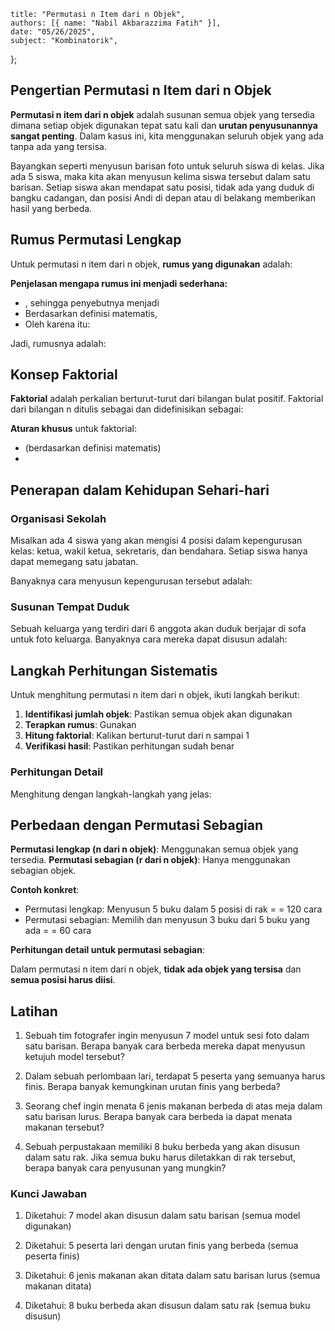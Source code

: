     title: "Permutasi n Item dari n Objek",
    authors: [{ name: "Nabil Akbarazzima Fatih" }],
    date: "05/26/2025",
    subject: "Kombinatorik",
};

## Pengertian Permutasi n Item dari n Objek

**Permutasi n item dari n objek** adalah susunan semua objek yang tersedia dimana setiap objek digunakan tepat satu kali dan **urutan penyusunannya sangat penting**. Dalam kasus ini, kita menggunakan seluruh objek yang ada tanpa ada yang tersisa.

Bayangkan seperti menyusun barisan foto untuk seluruh siswa di kelas. Jika ada 5 siswa, maka kita akan menyusun kelima siswa tersebut dalam satu barisan. Setiap siswa akan mendapat satu posisi, tidak ada yang duduk di bangku cadangan, dan posisi Andi di depan atau di belakang memberikan hasil yang berbeda.

## Rumus Permutasi Lengkap

Untuk permutasi n item dari n objek, **rumus yang digunakan** adalah:

<div className="flex flex-col gap-4">
<BlockMath math="nP_n = \frac{n!}{(n-n)!} = \frac{n!}{0!}" />
</div>

**Penjelasan mengapa rumus ini menjadi sederhana:**
- <InlineMath math="(n-n) = 0" />, sehingga penyebutnya menjadi <InlineMath math="0!" />
- Berdasarkan definisi matematis, <InlineMath math="0! = 1" />
- Oleh karena itu: <InlineMath math="\frac{n!}{0!} = \frac{n!}{1} = n!" />

Jadi, rumusnya adalah:

<div className="flex flex-col gap-4">
<BlockMath math="nP_n = n!" />
</div>

## Konsep Faktorial

**Faktorial** adalah perkalian berturut-turut dari bilangan bulat positif. Faktorial dari bilangan n ditulis sebagai <InlineMath math="n!" /> dan didefinisikan sebagai:

<div className="flex flex-col gap-4">
<BlockMath math="n! = n \times (n-1) \times (n-2) \times \cdots \times 2 \times 1" />
</div>

**Aturan khusus** untuk faktorial:
- <InlineMath math="0! = 1" /> (berdasarkan definisi matematis)
- <InlineMath math="1! = 1" />

## Penerapan dalam Kehidupan Sehari-hari

### Organisasi Sekolah

Misalkan ada 4 siswa yang akan mengisi 4 posisi dalam kepengurusan kelas: ketua, wakil ketua, sekretaris, dan bendahara. Setiap siswa hanya dapat memegang satu jabatan.

Banyaknya cara menyusun kepengurusan tersebut adalah:

<div className="flex flex-col gap-4">
<BlockMath math="4P_4 = 4! = 4 \times 3 \times 2 \times 1 = 24 \text{ cara}" />
</div>

### Susunan Tempat Duduk

Sebuah keluarga yang terdiri dari 6 anggota akan duduk berjajar di sofa untuk foto keluarga. Banyaknya cara mereka dapat disusun adalah:

<div className="flex flex-col gap-4">
<BlockMath math="6P_6 = 6! = 6 \times 5 \times 4 \times 3 \times 2 \times 1 = 720 \text{ cara}" />
</div>

## Langkah Perhitungan Sistematis

Untuk menghitung permutasi n item dari n objek, ikuti langkah berikut:

1. **Identifikasi jumlah objek**: Pastikan semua objek akan digunakan
2. **Terapkan rumus**: Gunakan <InlineMath math="n!" />
3. **Hitung faktorial**: Kalikan berturut-turut dari n sampai 1
4. **Verifikasi hasil**: Pastikan perhitungan sudah benar

### Perhitungan Detail

Menghitung <InlineMath math="5!" /> dengan langkah-langkah yang jelas:

<div className="flex flex-col gap-4">
<BlockMath math="5! = 5 \times 4 \times 3 \times 2 \times 1" />
<BlockMath math="= 20 \times 3 \times 2 \times 1" />
<BlockMath math="= 60 \times 2 \times 1" />
<BlockMath math="= 120 \times 1 = 120" />
</div>

## Perbedaan dengan Permutasi Sebagian

**Permutasi lengkap (n dari n objek)**: Menggunakan semua objek yang tersedia.
**Permutasi sebagian (r dari n objek)**: Hanya menggunakan sebagian objek.

**Contoh konkret**: 
- Permutasi lengkap: Menyusun 5 buku dalam 5 posisi di rak = <InlineMath math="5!" /> = 120 cara
- Permutasi sebagian: Memilih dan menyusun 3 buku dari 5 buku yang ada = <InlineMath math="5P_3" /> = 60 cara

**Perhitungan detail untuk permutasi sebagian**:

<div className="flex flex-col gap-4">
<BlockMath math="5P_3 = \frac{5!}{(5-3)!} = \frac{5!}{2!}" />
<BlockMath math="= \frac{5 \times 4 \times 3 \times 2 \times 1}{2 \times 1}" />
<BlockMath math="= \frac{120}{2} = 60 \text{ cara}" />
</div>

Dalam permutasi n item dari n objek, **tidak ada objek yang tersisa** dan **semua posisi harus diisi**.

## Latihan

1. Sebuah tim fotografer ingin menyusun 7 model untuk sesi foto dalam satu barisan. Berapa banyak cara berbeda mereka dapat menyusun ketujuh model tersebut?

2. Dalam sebuah perlombaan lari, terdapat 5 peserta yang semuanya harus finis. Berapa banyak kemungkinan urutan finis yang berbeda?

3. Seorang chef ingin menata 6 jenis makanan berbeda di atas meja dalam satu barisan lurus. Berapa banyak cara berbeda ia dapat menata makanan tersebut?

4. Sebuah perpustakaan memiliki 8 buku berbeda yang akan disusun dalam satu rak. Jika semua buku harus diletakkan di rak tersebut, berapa banyak cara penyusunan yang mungkin?

### Kunci Jawaban

1. Diketahui: 7 model akan disusun dalam satu barisan (semua model digunakan)
   <div className="flex flex-col gap-4">
   <BlockMath math="7P_7 = 7! = 7 \times 6 \times 5 \times 4 \times 3 \times 2 \times 1 = 5040 \text{ cara}" />
   </div>

2. Diketahui: 5 peserta lari dengan urutan finis yang berbeda (semua peserta finis)
   <div className="flex flex-col gap-4">
   <BlockMath math="5P_5 = 5! = 5 \times 4 \times 3 \times 2 \times 1 = 120 \text{ kemungkinan urutan}" />
   </div>

3. Diketahui: 6 jenis makanan akan ditata dalam satu barisan lurus (semua makanan ditata)
   <div className="flex flex-col gap-4">
   <BlockMath math="6P_6 = 6! = 6 \times 5 \times 4 \times 3 \times 2 \times 1 = 720 \text{ cara}" />
   </div>

4. Diketahui: 8 buku berbeda akan disusun dalam satu rak (semua buku disusun)
   <div className="flex flex-col gap-4">
   <BlockMath math="8P_8 = 8! = 8 \times 7 \times 6 \times 5 \times 4 \times 3 \times 2 \times 1 = 40320 \text{ cara}" />
   </div>